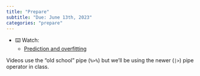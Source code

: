 ```yaml
---
title: "Prepare"
subtitle: "Due: June 13th, 2023"
categories: "prepare"
---
```


-   ⌨️ Watch:
    -   [Prediction and overfitting](https://youtu.be/Qd4lu_Lmwi0)

::: callout-note
Videos use the "old school" pipe (`%>%`) but we'll be using the newer (`|>`) pipe operator in class.
:::
